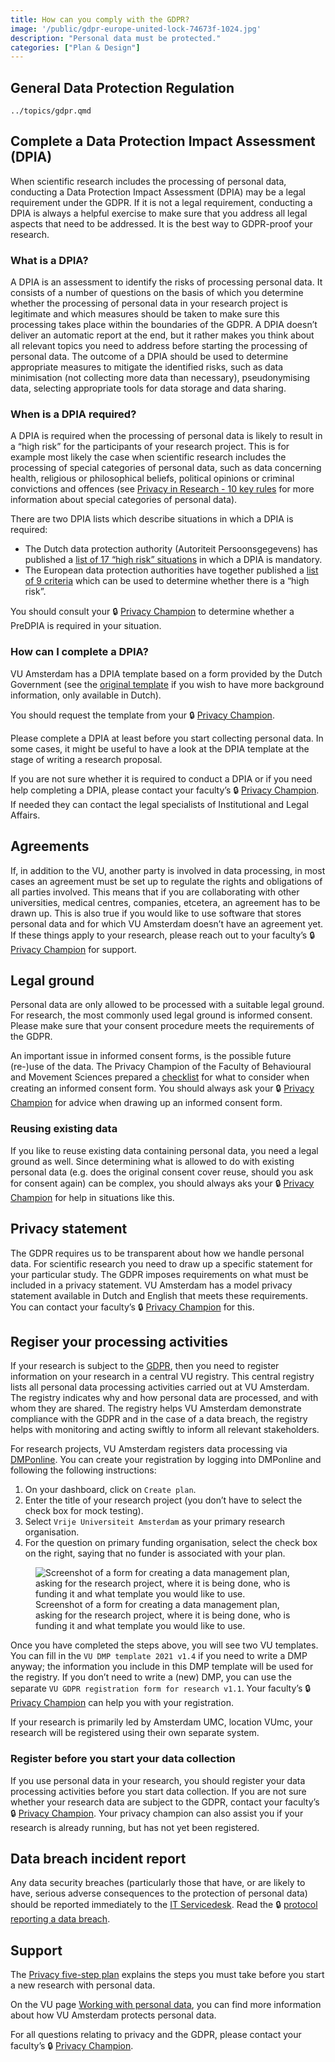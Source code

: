 ```yaml
---
title: How can you comply with the GDPR?
image: '/public/gdpr-europe-united-lock-74673f-1024.jpg'
description: "Personal data must be protected."
categories: ["Plan & Design"]
---
```


## General Data Protection Regulation

```.include
../topics/gdpr.qmd
```

## Complete a Data Protection Impact Assessment (DPIA)

When scientific research includes the processing of personal data, conducting a Data Protection Impact Assessment (DPIA) may be a legal requirement under the GDPR. If it is not a legal requirement, conducting a DPIA is always a helpful exercise to make sure that you address all legal aspects that need to be addressed. It is the best way to GDPR-proof your research.

### What is a DPIA?

A DPIA is an assessment to identify the risks of processing personal data. It consists of a number of questions on the basis of which you determine whether the processing of personal data in your research project is legitimate and which measures should be taken to make sure this processing takes place within the boundaries of the GDPR. A DPIA doesn't deliver an automatic report at the end, but it rather makes you think about all relevant topics you need to address before starting the processing of personal data. The outcome of a DPIA should be used to determine appropriate measures to mitigate the identified risks, such as data minimisation (not collecting more data than necessary), pseudonymising data, selecting appropriate tools for data storage and data sharing.

### When is a DPIA required?

A DPIA is required when the processing of personal data is likely to result in a “high risk” for the participants of your research project. This is for example most likely the case when scientific research includes the processing of special categories of personal data, such as data concerning health, religious or philosophical beliefs, political opinions or criminal convictions and offences (see [Privacy in Research - 10 key rules](https://doi.org/10.25397/eur.12205019.v1) for more information about special categories of personal data).

There are two DPIA lists which describe situations in which a DPIA is required:

* The Dutch data protection authority (Autoriteit Persoonsgegevens) has published a [list of 17 “high risk” situations](https://www.autoriteitpersoonsgegevens.nl/nl/zelf-doen/data-protection-impact-assessment-dpia#voor-welke-soorten-verwerkingen-is-het-uitvoeren-van-een-dpia-verplicht-6667) in which a DPIA is mandatory.
* The European data protection authorities have together published a [list of 9 criteria](https://www.autoriteitpersoonsgegevens.nl/nl/zelf-doen/data-protection-impact-assessment-dpia#wat-zijn-de-criteria-van-de-europese-privacytoezichthouders-6668) which can be used to determine whether there is a “high risk”.

You should consult your 🔒 [Privacy Champion](https://vu.nl/en/employee/privacy-and-information-security/privacy-champions-information) to determine whether a PreDPIA is required in your situation.

### How can I complete a DPIA?

VU Amsterdam has a DPIA template based on a form provided by the Dutch Government (see the [original template](https://www.rijksoverheid.nl/documenten/rapporten/2017/09/29/model-gegevensbeschermingseffectbeoordeling-rijksdienst-pia) if you wish to have more background information, only available in Dutch).

You should request the template from your 🔒 [Privacy Champion](https://vu.nl/en/employee/privacy-and-information-security/privacy-champions-information).

Please complete a DPIA at least before you start collecting personal data. In some cases, it might be useful to have a look at the DPIA template at the stage of writing a research proposal.

If you are not sure whether it is required to conduct a DPIA or if you need help completing a DPIA, please contact your faculty’s 🔒 [Privacy Champion](https://vu.nl/en/employee/privacy-and-information-security/privacy-champions-information). If needed they can contact the legal specialists of Institutional and Legal Affairs.

## Agreements

If, in addition to the VU, another party is involved in data processing, in most cases an agreement must be set up to regulate the rights and obligations of all parties involved. This means that if you are collaborating with other universities, medical centres, companies, etcetera, an agreement has to be drawn up. This is also true if you would like to use software that stores personal data and for which VU Amsterdam doesn't have an agreement yet. If these things apply to your research, please reach out to your faculty's 🔒 [Privacy Champion](https://vu.nl/en/employee/privacy-and-information-security/privacy-champions-information) for support.

## Legal ground

Personal data are only allowed to be processed with a suitable legal ground. For research, the most commonly used legal ground is informed consent. Please make sure that your consent procedure meets the requirements of the GDPR.

An important issue in informed consent forms, is the possible future (re-)use of the data. The Privacy Champion of the Faculty of Behavioural and Movement Sciences prepared a [checklist](https://fgb-rdm.nl/legal/ICFChecklist.html) for what to consider when creating an informed consent form. You should always ask your 🔒 [Privacy Champion](https://vu.nl/en/employee/privacy-and-information-security/privacy-champions-information) for advice when drawing up an informed consent form.

### Reusing existing data

If you like to reuse existing data containing personal data, you need a legal ground as well. Since determining what is allowed to do with existing personal data (e.g. does the original consent cover reuse, should you ask for consent again) can be complex, you should always aks your 🔒 [Privacy Champion](https://vu.nl/en/employee/privacy-and-information-security/privacy-champions-information) for help in situations like this.

## Privacy statement

The GDPR requires us to be transparent about how we handle personal data. For scientific research you need to draw up a specific statement for your particular study. The GDPR imposes requirements on what must be included in a privacy statement. VU Amsterdam has a model privacy statement available in Dutch and English that meets these requirements. You can contact your faculty's 🔒 [Privacy Champion](https://vu.nl/en/employee/privacy-and-information-security/privacy-champions-information) for this.

## Regiser your processing activities

If your research is subject to the [GDPR](../topics/gdpr.qmd), then you need to register information on your research in a central VU registry. This central registry lists all personal data processing activities carried out at VU Amsterdam. The registry indicates why and how personal data are processed, and with whom they are shared. The registry helps VU Amsterdam demonstrate compliance with the GDPR and in the case of a data breach, the registry helps with monitoring and acting swiftly to inform all relevant stakeholders.

For research projects, VU Amsterdam registers data processing via [DMPonline](https://dmponline.vu.nl/). You can create your registration by logging into DMPonline and following the following instructions:

1. On your dashboard, click on `Create plan`.
2. Enter the title of your research project (you don't have to select the check box for mock testing).
3. Select `Vrije Universiteit Amsterdam` as your primary research organisation.
4. For the question on primary funding organisation, select the check box on the right, saying that no funder is associated with your plan.

![Screenshot of a form for creating a data management plan, asking for the research project, where it is being done, who is funding it and what template you would like to use.](../public/dmp-001.png)

Once you have completed the steps above, you will see two VU templates. You can fill in the `VU DMP template 2021 v1.4` if you need to write a DMP anyway; the information you include in this DMP template will be used for the registry. If you don't need to write a (new) DMP, you can use the separate `VU GDPR registration form for research v1.1`. Your faculty's 🔒 [Privacy Champion](https://vu.nl/en/employee/privacy-and-information-security/privacy-champions-information) can help you with your registration.

If your research is primarily led by Amsterdam UMC, location VUmc, your research will be registered using their own separate system.

### Register before you start your data collection

If you use personal data in your research, you should register your data processing activities before you start data collection. If you are not sure whether your research data are subject to the GDPR, contact your faculty's 🔒 [Privacy Champion](https://vu.nl/en/employee/privacy-and-information-security/privacy-champions-information). Your privacy champion can also assist you if your research is already running, but has not yet been registered.

## Data breach incident report

Any data security breaches (particularly those that have, or are likely to have, serious adverse consequences to the protection of personal data) should be reported immediately to the [IT Servicedesk](mailto:servicedesk.it@vu.nl). Read the 🔒 [protocol reporting a data breach](https://vu.nl/en/employee/emergencies/data-leaks-and-other-incidents).

## Support
The [Privacy five-step plan](https://assets-us-01.kc-usercontent.com/d8b6f1f5-816c-005b-1dc1-e363dd7ce9a5/ad3de0e7-b935-471a-8d31-51c06ba47c88/Privacy%20five-step%20plan.pdf) explains the steps you must take before you start a new research with personal data.

On the VU page [Working with personal data](https://vu.nl/en/employee/privacy-and-information-security/working-with-personal-data), you can find more information about how VU Amsterdam protects personal data.

For all questions relating to privacy and the GDPR, please contact your faculty's 🔒 [Privacy Champion](https://vu.nl/en/employee/privacy-and-information-security/privacy-champions-information).
